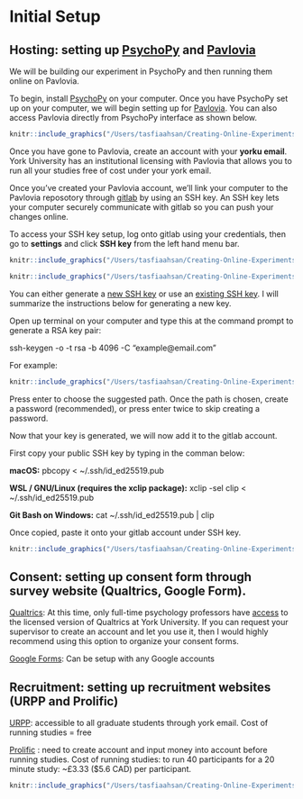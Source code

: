 # Initial Setup

## **Hosting:** setting up [PsychoPy](https://www.psychopy.org) and [Pavlovia]((https://www.pavlovia.org))

We will be building our experiment in PsychoPy and then running them online on Pavlovia. 

To begin, install [PsychoPy](https://www.psychopy.org) on your computer. Once you have PsychoPy set up on your computer, we will begin setting up for [Pavlovia](https://www.pavlovia.org). You can also access Pavlovia directly from PsychoPy interface as shown below.

```r
knitr::include_graphics("/Users/tasfiaahsan/Creating-Online-Experiments-with-PsychoPy/images/logging-pavlovia.png")
```

Once you have gone to Pavlovia, create an account with your **yorku email**. York University has an institutional licensing with Pavlovia that allows you to run all your studies free of cost under your york email. 

Once you've created your Pavlovia account, we'll link your computer to the Pavlovia reposotory through [gitlab](https://gitlab.pavlovia.org/) by using an SSH key. An SSH key lets your computer securely communicate with gitlab so you can push your changes online. 

To access your SSH key setup, log onto gitlab using your credentials, then go to __settings__ and click __SSH key__ from the left hand menu bar.

```r
knitr::include_graphics("/Users/tasfiaahsan/Creating-Online-Experiments-with-PsychoPy/images/settings.png")
```

```r
knitr::include_graphics("/Users/tasfiaahsan/Creating-Online-Experiments-with-PsychoPy/images/ssh.png")
```

You can either generate a [new SSH key](https://gitlab.pavlovia.org/help/ssh/README#generating-a-new-ssh-key-pair) or use an [existing SSH key](https://gitlab.pavlovia.org/help/ssh/README#locating-an-existing-ssh-key-pair). I will summarize the instructions below for generating a new key. 

Open up terminal on your computer and type this at the command prompt to generate a RSA key pair: 

ssh-keygen -o -t rsa -b 4096 -C "example@email.com"

For example:
```r
knitr::include_graphics("/Users/tasfiaahsan/Creating-Online-Experiments-with-PsychoPy/images/rsakey_generating.png")
```

Press enter to choose the suggested path. Once the path is chosen, create a password (recommended), or press enter twice to skip creating a password. 

Now that your key is generated, we will now add it to the gitlab account.

First copy your public SSH key by typing in the comman below:

**macOS:**
pbcopy < ~/.ssh/id_ed25519.pub

**WSL / GNU/Linux (requires the xclip package):**
xclip -sel clip < ~/.ssh/id_ed25519.pub

**Git Bash on Windows:**
cat ~/.ssh/id_ed25519.pub | clip

Once copied, paste it onto your gitlab account under SSH key.

```r
knitr::include_graphics("/Users/tasfiaahsan/Creating-Online-Experiments-with-PsychoPy/images/ssh_key_paste.png")
```

## **Consent:** setting up consent form through survey website (Qualtrics, Google Form).

[Qualtrics](https://www.qualtrics.com/): At this time, only full-time psychology professors have [access](https://psycentre.apps01.yorku.ca/wp/qualtrics/) to the licensed version of Qualtrics at York University. If you can request your supervisor to create an account and let you use it, then I would highly recommend using this option to organize your consent forms.

[Google Forms](https://www.google.ca/forms/): Can be setup with any Google accounts


## **Recruitment:** setting up recruitment websites (URPP and Prolific) 

[URPP](https://yorku.sona-systems.com/): accessible to all graduate students through york email. 
Cost of running studies = free

[Prolific](https://www.prolific.co/) : need to create account and input money into account before running studies.
Cost of running studies: to run 40 participants for a 20 minute study: ~£3.33 ($5.6 CAD) per participant. 

```r
knitr::include_graphics("/Users/tasfiaahsan/Creating-Online-Experiments-with-PsychoPy/images/prolific_cost.png")
```


